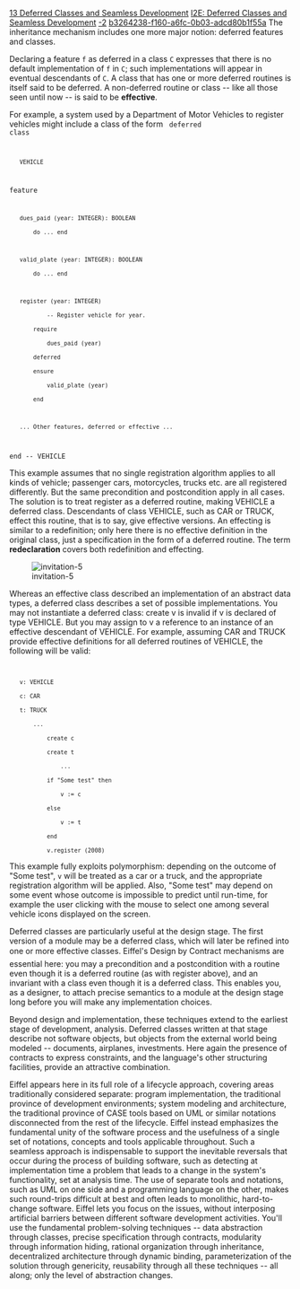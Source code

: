 [[Property:title|13 Deferred Classes and Seamless Development]]
[[Property:link_title|I2E: Deferred Classes and Seamless Development]]
[[Property:weight|-2]]
[[Property:uuid|b3264238-f160-a6fc-0b03-adcd80b1f55a]]
The inheritance mechanism includes one more major notion: deferred features and classes.

Declaring a feature <code>f</code> as deferred in a class <code>C</code> expresses that there is no default implementation of <code>f</code> in <code>C</code>; such implementations will appear in eventual descendants of <code>C</code>. A class that has one or more deferred routines is itself said to be deferred. A non-deferred routine or class -- like all those seen until now -- is said to be '''effective'''. 

For example, a system used by a Department of Motor Vehicles to register vehicles might include a class of the form
<code>
deferred class
    VEHICLE

feature

    dues_paid (year: INTEGER): BOOLEAN
        do ... end

    valid_plate (year: INTEGER): BOOLEAN
        do ... end

    register (year: INTEGER)
            -- Register vehicle for year.
        require
            dues_paid (year)
        deferred
        ensure
            valid_plate (year)
        end

    ... Other features, deferred or effective ...

end -- VEHICLE
</code>

This example assumes that no single registration algorithm applies to all kinds of vehicle; passenger cars, motorcycles, trucks etc. are all registered differently. But the same precondition and postcondition apply in all cases. The solution is to treat register as a deferred routine, making VEHICLE a deferred class. Descendants of class VEHICLE, such as CAR or TRUCK, effect this routine, that is to say, give effective versions. An effecting is similar to a redefinition; only here there is no effective definition in the original class, just a specification in the form of a deferred routine. The term '''redeclaration''' covers both redefinition and effecting.


[[Image:invitation-5]]

  
Whereas an effective class described an implementation of an abstract data types, a deferred class describes a set of possible implementations. You may not instantiate a deferred class: create v is invalid if v is declared of type VEHICLE. But you may assign to v a reference to an instance of an effective descendant of VEHICLE. For example, assuming CAR and TRUCK provide effective definitions for all deferred routines of VEHICLE, the following will be valid: 
<code>
    v: VEHICLE
    c: CAR
    t: TRUCK
        ... 
            create c
            create t 
                ...
            if "Some test" then
                v := c
            else
                v := t
            end
            v.register (2008)</code>

This example fully exploits polymorphism: depending on the outcome of "Some test", <code>v</code> will be treated as a car or a truck, and the appropriate registration algorithm will be applied. Also, "Some test" may depend on some event whose outcome is impossible to predict until run-time, for example the user clicking with the mouse to select one among several vehicle icons displayed on the screen.

Deferred classes are particularly useful at the design stage. The first version of a module may be a deferred class, which will later be refined into one or more effective classes. Eiffel's Design by Contract&#153; mechanisms are essential here: you may a precondition and a postcondition with a routine even though it is a deferred routine (as with register above), and an invariant with a class even though it is a deferred class. This enables you, as a designer, to attach precise semantics to a module at the design stage long before you will make any implementation choices.

Beyond design and implementation, these techniques extend to the earliest stage of development, analysis. Deferred classes written at that stage describe not software objects, but objects from the external world being modeled -- documents, airplanes, investments. Here again the presence of contracts to express constraints, and the language's other structuring facilities, provide an attractive combination.

Eiffel appears here in its full role of a lifecycle approach, covering areas traditionally considered separate: program implementation, the traditional province of development environments; system modeling and architecture, the traditional province of CASE tools based on UML or similar notations disconnected from the rest of the lifecycle. Eiffel instead emphasizes the fundamental unity of the software process and the usefulness of a single set of notations, concepts and tools applicable throughout. Such a seamless approach is indispensable to support the inevitable reversals that occur during the process of building software, such as detecting at implementation time a problem that leads to a change in the system's functionality, set at analysis time. The use of separate tools and notations, such as UML on one side and a programming language on the other, makes such round-trips difficult at best and often leads to monolithic, hard-to-change software. Eiffel lets you focus on the issues, without interposing artificial barriers between different software development activities. You'll use the fundamental problem-solving techniques -- data abstraction through classes, precise specification through contracts, modularity through information hiding, rational organization through inheritance, decentralized architecture through dynamic binding, parameterization of the solution through genericity, reusability through all these techniques -- all along; only the level of abstraction changes.

